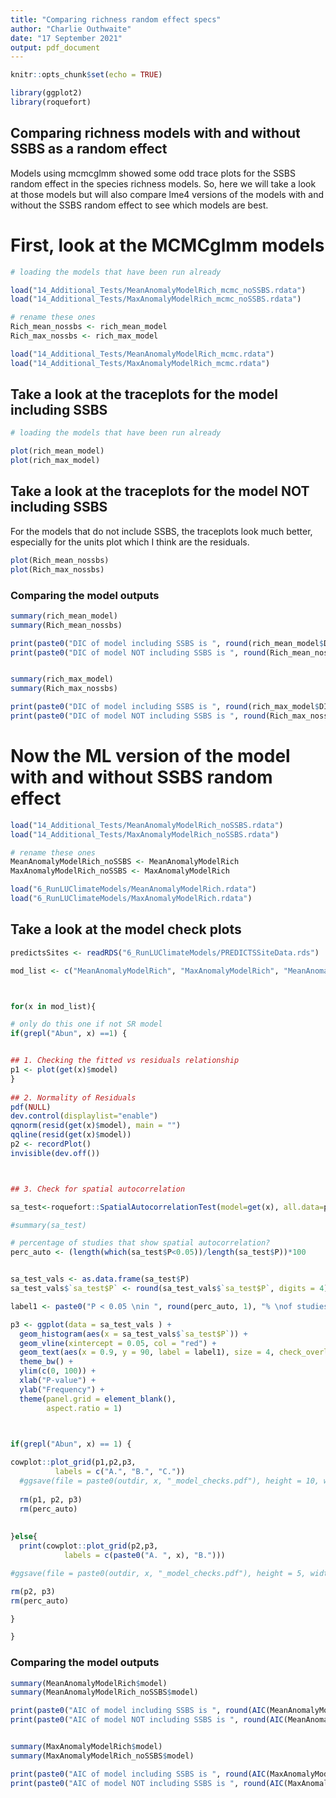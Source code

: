 ```yaml
---
title: "Comparing richness random effect specs"
author: "Charlie Outhwaite"
date: "17 September 2021"
output: pdf_document
---
```


```r
knitr::opts_chunk$set(echo = TRUE)

library(ggplot2)
library(roquefort)
```

## Comparing richness models with and without SSBS as a random effect

Models using mcmcglmm showed some odd trace plots for the SSBS random effect in the species richness models. So, here we will take a look at those models but will also compare lme4 versions of the models with and without the SSBS random effect to see which models are best. 


# First, look at the MCMCglmm models

```r

# loading the models that have been run already

load("14_Additional_Tests/MeanAnomalyModelRich_mcmc_noSSBS.rdata")
load("14_Additional_Tests/MaxAnomalyModelRich_mcmc_noSSBS.rdata")

# rename these ones
Rich_mean_nossbs <- rich_mean_model
Rich_max_nossbs <- rich_max_model

load("14_Additional_Tests/MeanAnomalyModelRich_mcmc.rdata")
load("14_Additional_Tests/MaxAnomalyModelRich_mcmc.rdata")

```


## Take a look at the traceplots for the model including SSBS


```r

# loading the models that have been run already

plot(rich_mean_model)
plot(rich_max_model)


```

## Take a look at the traceplots for the model NOT including SSBS


For the models that do not include SSBS, the traceplots look much better, especially for the units plot which I think are the residuals. 


```r


plot(Rich_mean_nossbs)
plot(Rich_max_nossbs)

```


### Comparing the model outputs


```r


summary(rich_mean_model)
summary(Rich_mean_nossbs)

print(paste0("DIC of model including SSBS is ", round(rich_mean_model$DIC, digits = 2)))
print(paste0("DIC of model NOT including SSBS is ", round(Rich_mean_nossbs$DIC, digits = 2)))


summary(rich_max_model)
summary(Rich_max_nossbs)

print(paste0("DIC of model including SSBS is ", round(rich_max_model$DIC, digits = 2)))
print(paste0("DIC of model NOT including SSBS is ", round(Rich_max_nossbs$DIC, digits = 2)))
```

# Now the ML version of the model with and without SSBS random effect


```r


load("14_Additional_Tests/MeanAnomalyModelRich_noSSBS.rdata")
load("14_Additional_Tests/MaxAnomalyModelRich_noSSBS.rdata")

# rename these ones
MeanAnomalyModelRich_noSSBS <- MeanAnomalyModelRich
MaxAnomalyModelRich_noSSBS <- MaxAnomalyModelRich

load("6_RunLUClimateModels/MeanAnomalyModelRich.rdata")
load("6_RunLUClimateModels/MaxAnomalyModelRich.rdata")


```


## Take a look at the model check plots



```r

predictsSites <- readRDS("6_RunLUClimateModels/PREDICTSSiteData.rds")

mod_list <- c("MeanAnomalyModelRich", "MaxAnomalyModelRich", "MeanAnomalyModelRich_noSSBS", "MaxAnomalyModelRich_noSSBS")



for(x in mod_list){

# only do this one if not SR model
if(grepl("Abun", x) ==1) {


## 1. Checking the fitted vs residuals relationship
p1 <- plot(get(x)$model)
}
  
## 2. Normality of Residuals
pdf(NULL)
dev.control(displaylist="enable")
qqnorm(resid(get(x)$model), main = "")
qqline(resid(get(x)$model))
p2 <- recordPlot()
invisible(dev.off())



## 3. Check for spatial autocorrelation

sa_test<-roquefort::SpatialAutocorrelationTest(model=get(x), all.data=predictsSites)

#summary(sa_test)

# percentage of studies that show spatial autocorrelation?
perc_auto <- (length(which(sa_test$P<0.05))/length(sa_test$P))*100


sa_test_vals <- as.data.frame(sa_test$P)
sa_test_vals$`sa_test$P` <- round(sa_test_vals$`sa_test$P`, digits = 4)

label1 <- paste0("P < 0.05 \nin ", round(perc_auto, 1), "% \nof studies")

p3 <- ggplot(data = sa_test_vals ) +
  geom_histogram(aes(x = sa_test_vals$`sa_test$P`)) +
  geom_vline(xintercept = 0.05, col = "red") +
  geom_text(aes(x = 0.9, y = 90, label = label1), size = 4, check_overlap = T) +
  theme_bw() +
  ylim(c(0, 100)) +
  xlab("P-value") +
  ylab("Frequency") +
  theme(panel.grid = element_blank(), 
        aspect.ratio = 1)



if(grepl("Abun", x) == 1) {
  
cowplot::plot_grid(p1,p2,p3,
          labels = c("A.", "B.", "C."))
  #ggsave(file = paste0(outdir, x, "_model_checks.pdf"), height = 10, width = 10)
  
  rm(p1, p2, p3)
  rm(perc_auto)
  
  
}else{
  print(cowplot::plot_grid(p2,p3,
            labels = c(paste0("A. ", x), "B.")))

#ggsave(file = paste0(outdir, x, "_model_checks.pdf"), height = 5, width = 10) 

rm(p2, p3)
rm(perc_auto)

}

}

```


### Comparing the model outputs


```r

summary(MeanAnomalyModelRich$model)
summary(MeanAnomalyModelRich_noSSBS$model)

print(paste0("AIC of model including SSBS is ", round(AIC(MeanAnomalyModelRich$model), digits = 2)))
print(paste0("AIC of model NOT including SSBS is ", round(AIC(MeanAnomalyModelRich_noSSBS$model), digits = 2)))


summary(MaxAnomalyModelRich$model)
summary(MaxAnomalyModelRich_noSSBS$model)

print(paste0("AIC of model including SSBS is ", round(AIC(MaxAnomalyModelRich$model), digits = 2)))
print(paste0("AIC of model NOT including SSBS is ", round(AIC(MaxAnomalyModelRich_noSSBS$model), digits = 2)))



```
